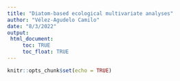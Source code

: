 ```yaml
---
title: "Diatom-based ecological multivariate analyses"
author: "Vélez-Agudelo Camilo"
date: "8/3/2022"
output:
 html_document:
     toc: TRUE
     toc_float: TRUE
---
```


```r
knitr::opts_chunk$set(echo = TRUE)
```

